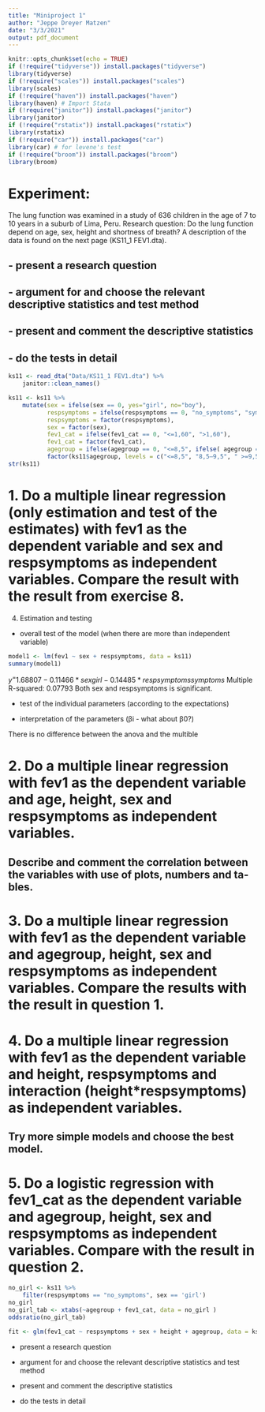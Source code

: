 ```yaml
---
title: "Miniproject 1"
author: "Jeppe Dreyer Matzen"
date: "3/3/2021"
output: pdf_document
---
```


```r
knitr::opts_chunk$set(echo = TRUE)
if (!require("tidyverse")) install.packages("tidyverse")
library(tidyverse)
if (!require("scales")) install.packages("scales")
library(scales)
if (!require("haven")) install.packages("haven")
library(haven) # Import Stata
if (!require("janitor")) install.packages("janitor")
library(janitor)
if (!require("rstatix")) install.packages("rstatix")
library(rstatix)
if (!require("car")) install.packages("car")
library(car) # for levene's test
if (!require("broom")) install.packages("broom")
library(broom)
```


# Experiment:
The lung function was examined in a study of 636 children in the age of 7 to 10 years in a suburb of Lima, Peru.
Research question: Do the lung function depend on age, sex, height and shortness of breath?
A description of the data is found on the next page (KS11_1 FEV1.dta).

## - present a research question

## - argument for and choose the relevant descriptive statistics and test method

## - present and comment the descriptive statistics

## - do the tests in detail

```r
ks11 <- read_dta("Data/KS11_1 FEV1.dta") %>% 
    janitor::clean_names()

ks11 <- ks11 %>% 
    mutate(sex = ifelse(sex == 0, yes="girl", no="boy"),
           respsymptoms = ifelse(respsymptoms == 0, "no_symptoms", "symptoms"),
           respsymptoms = factor(respsymptoms),
           sex = factor(sex),
           fev1_cat = ifelse(fev1_cat == 0, "<=1,60", ">1,60"),
           fev1_cat = factor(fev1_cat),
           agegroup = ifelse(agegroup == 0, "<=8,5", ifelse( agegroup == 1, "8,5–9,5", " >=9,5")),
           factor(ks11$agegroup, levels = c("<=8,5", "8,5–9,5", " >=9,5")))
str(ks11)
```


#  1. Do a multiple linear regression (only estimation and test of the estimates) with fev1 as the dependent variable and sex and respsymptoms as independent variables. Compare the result with the result from exercise 8.

4.  Estimation and testing
-   overall test of the model (when there are more than independent variable)
```r
model1 <- lm(fev1 ~ sex + respsymptoms, data = ks11)
summary(model1)
```
$y^ = 1.68807 -0.11466 * sexgirl - 0.14485 * respsymptomssymptoms$
Multiple R-squared:  0.07793
Both sex and respsymptoms is significant. 

-   test of the individual parameters (according to the expectations)

-   interpretation of the parameters (βi - what about β0?)

There is no difference between the anova and the multible 

# 2. Do a multiple linear regression with fev1 as the dependent variable and age, height, sex and respsymptoms as independent variables.


## Describe and comment the correlation between the variables with use of plots, numbers and ta-bles.

# 3. Do a multiple linear regression with fev1 as the dependent variable and agegroup, height, sex and respsymptoms as independent variables. Compare the results with the result in question 1.

# 4. Do a multiple linear regression with fev1 as the dependent variable and height, respsymptoms and interaction (height*respsymptoms) as independent variables.

## Try more simple models and choose the best model.

# 5. Do a logistic regression with fev1_cat as the dependent variable and agegroup, height, sex and respsymptoms as independent variables. Compare with the result in question 2.

```r
no_girl <- ks11 %>% 
    filter(respsymptoms == "no_symptoms", sex == 'girl')
no_girl
no_girl_tab <- xtabs(~agegroup + fev1_cat, data = no_girl ) 
oddsratio(no_girl_tab)

```



```r
fit <- glm(fev1_cat ~ respsymptoms + sex + height + agegroup, data = ks11, family = binomial)

```

- present a research question

- argument for and choose the relevant descriptive statistics and test method

- present and comment the descriptive statistics

- do the tests in detail
